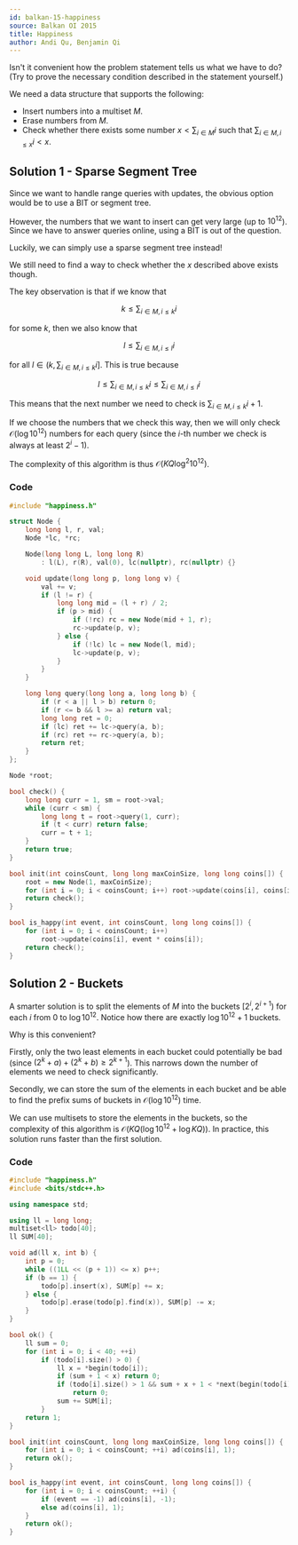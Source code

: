 ```yaml
---
id: balkan-15-happiness
source: Balkan OI 2015
title: Happiness
author: Andi Qu, Benjamin Qi
---
```


Isn't it convenient how the problem statement tells us what we have to do? (Try
to prove the necessary condition described in the statement yourself.)

We need a data structure that supports the following:

- Insert numbers into a multiset $M$.
- Erase numbers from $M$.
- Check whether there exists some number $x < \sum_{i \in M} i$ such that
  $\sum_{i \in M, i \leq x}i < x$.

## Solution 1 - Sparse Segment Tree

Since we want to handle range queries with updates, the obvious option would be
to use a BIT or segment tree.

However, the numbers that we want to insert can get very large (up to
$10^{12}$). Since we have to answer queries online, using a BIT is out of the
question.

Luckily, we can simply use a sparse segment tree instead!

We still need to find a way to check whether the $x$ described above exists
though.

The key observation is that if we know that

$$
k \leq \sum_{i \in M, i \leq k}i
$$

for some $k$, then we also know that

$$
l \leq \sum_{i \in M, i \leq l}i
$$

for all $l \in (k, \sum_{i \in M, i \leq k}i]$. This is true because

$$
l \leq \sum_{i \in M, i \leq k}i \leq \sum_{i \in M, i \leq l}i
$$

This means that the next number we need to check is
$\sum_{i \in M, i \leq k}i + 1$.

If we choose the numbers that we check this way, then we will only check
$\mathcal{O}(\log 10^{12})$ numbers for each query (since the $i$-th number we
check is always at least $2^i - 1$).

The complexity of this algorithm is thus $\mathcal{O}(KQ \log^2 10^{12})$.

### Code

```cpp
#include "happiness.h"

struct Node {
	long long l, r, val;
	Node *lc, *rc;

	Node(long long L, long long R)
	    : l(L), r(R), val(0), lc(nullptr), rc(nullptr) {}

	void update(long long p, long long v) {
		val += v;
		if (l != r) {
			long long mid = (l + r) / 2;
			if (p > mid) {
				if (!rc) rc = new Node(mid + 1, r);
				rc->update(p, v);
			} else {
				if (!lc) lc = new Node(l, mid);
				lc->update(p, v);
			}
		}
	}

	long long query(long long a, long long b) {
		if (r < a || l > b) return 0;
		if (r <= b && l >= a) return val;
		long long ret = 0;
		if (lc) ret += lc->query(a, b);
		if (rc) ret += rc->query(a, b);
		return ret;
	}
};

Node *root;

bool check() {
	long long curr = 1, sm = root->val;
	while (curr < sm) {
		long long t = root->query(1, curr);
		if (t < curr) return false;
		curr = t + 1;
	}
	return true;
}

bool init(int coinsCount, long long maxCoinSize, long long coins[]) {
	root = new Node(1, maxCoinSize);
	for (int i = 0; i < coinsCount; i++) root->update(coins[i], coins[i]);
	return check();
}

bool is_happy(int event, int coinsCount, long long coins[]) {
	for (int i = 0; i < coinsCount; i++)
		root->update(coins[i], event * coins[i]);
	return check();
}
```

## Solution 2 - Buckets

A smarter solution is to split the elements of $M$ into the buckets
$[2^i, 2^{i + 1})$ for each $i$ from 0 to $\log 10^{12}$. Notice how there are
exactly $\log 10^{12} + 1$ buckets.

Why is this convenient?

Firstly, only the two least elements in each bucket could potentially be bad
(since $(2^k + a) + (2^k + b) \geq 2^{k + 1}$). This narrows down the number of
elements we need to check significantly.

Secondly, we can store the sum of the elements in each bucket and be able to
find the prefix sums of buckets in $\mathcal{O}(\log 10^{12})$ time.

We can use multisets to store the elements in the buckets, so the complexity of
this algorithm is $\mathcal{O}(KQ (\log 10^{12} + \log KQ))$. In practice, this
solution runs faster than the first solution.

### Code

```cpp
#include "happiness.h"
#include <bits/stdc++.h>

using namespace std;

using ll = long long;
multiset<ll> todo[40];
ll SUM[40];

void ad(ll x, int b) {
	int p = 0;
	while ((1LL << (p + 1)) <= x) p++;
	if (b == 1) {
		todo[p].insert(x), SUM[p] += x;
	} else {
		todo[p].erase(todo[p].find(x)), SUM[p] -= x;
	}
}

bool ok() {
	ll sum = 0;
	for (int i = 0; i < 40; ++i)
		if (todo[i].size() > 0) {
			ll x = *begin(todo[i]);
			if (sum + 1 < x) return 0;
			if (todo[i].size() > 1 && sum + x + 1 < *next(begin(todo[i])))
				return 0;
			sum += SUM[i];
		}
	return 1;
}

bool init(int coinsCount, long long maxCoinSize, long long coins[]) {
	for (int i = 0; i < coinsCount; ++i) ad(coins[i], 1);
	return ok();
}

bool is_happy(int event, int coinsCount, long long coins[]) {
	for (int i = 0; i < coinsCount; ++i) {
		if (event == -1) ad(coins[i], -1);
		else ad(coins[i], 1);
	}
	return ok();
}
```
